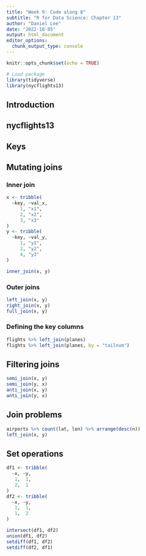 ```yaml
---
title: "Week 9: Code along 8"
subtitle: "R for Data Science: Chapter 13"
author: "Daniel Lee"
date: "2022-10-05"
output: html_document
editor_options: 
  chunk_output_type: console
---
```


```r
knitr::opts_chunk$set(echo = TRUE)

# Load package
library(tidyverse)
library(nycflights13)
```

## Introduction

## nycflights13

## Keys

## Mutating joins

### Inner join
```r
x <- tribble(
  ~key, ~val_x,
     1, "x1",
     2, "x2",
     3, "x3"
)
y <- tribble(
  ~key, ~val_y,
     1, "y1",
     2, "y2",
     4, "y3"
)

inner_join(x, y)
```

### Outer joins
```r
left_join(x, y)
right_join(x, y)
full_join(x, y)
```

### Defining the key columns
```r
flights %>% left_join(planes)
flights %>% left_join(planes, by = "tailnum")
```

## Filtering joins

```r
semi_join(x, y)
semi_join(y, x)
anti_join(x, y)
anti_join(y, x)
```

## Join problems

```r
airports %>% count(lat, lon) %>% arrange(desc(n))
left_join(x, y)
```


## Set operations

```r
df1 <- tribble(
  ~x, ~y,
   1,  1,
   2,  1
)
df2 <- tribble(
  ~x, ~y,
   1,  1,
   1,  2
)
```

```r
intersect(df1, df2)
union(df1, df2)
setdiff(df1, df2)
setdiff(df2, df1)
```


